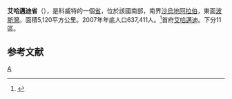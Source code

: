 {{Infobox GCC Governorate|
name = 艾哈迈迪省|
arabic = {{rtl-lang|ar|الاحمدي}}|
capital = [[艾哈邁迪|艾哈邁迪]]|
country = 科威特|
water =0|
latitude =29.077|
longitude =48.084|
area = 5,120|
population = 637,411|
population_as_of = 2007-12-31|
population_density = 124|
isocode = KW-AH|
districts = 11|
footnotes = |
mapimage = Al Ahmadi in Kuwait.svg|
}}
'''艾哈邁迪省'''（{{lang-ar|الاحمدي|}}），是科威特的一個[[科威特行政區劃|省]]，位於該國南部，南界[[沙烏地阿拉伯|沙烏地阿拉伯]]，東面[[波斯灣|波斯灣]]。面積5,120平方公里。2007年年底人口637,411人。<ref>[http://www.paci.gov.kw/Sttc/tblanalis02.aspx?Page=tblpopbygovnatsex {{lang|ar|نظام الإحصائيات|}}] {{webarchive|url=https://web.archive.org/web/20080505220320/http://www.paci.gov.kw/Sttc/tblanalis02.aspx?Page=tblpopbygovnatsex |date=2008-05-05 }}</ref>首府[[艾哈邁迪|艾哈邁迪]]。下分11區。

== 参考文献 ==
{{Reflist}}

{{科威特行政區劃}}

[[Category:科威特行政區劃|A]]